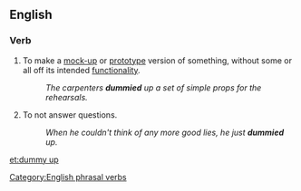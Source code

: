 ==English==
===Verb===
{{en-verb|inf=to [[dummy]] [[up]]|dummies up|dummying up|dummied up}}

#To make a [[mock-up]] or [[prototype]] version of something, without some or all off its intended [[functionality]].
#: ''The carpenters '''dummied''' up a set of simple props for the rehearsals.''
#{{slang}} To not answer questions.
#: ''When he couldn't think of any more good lies, he just '''dummied''' up.''

[[Category:English phrasal verbs]]

[[et:dummy up]]